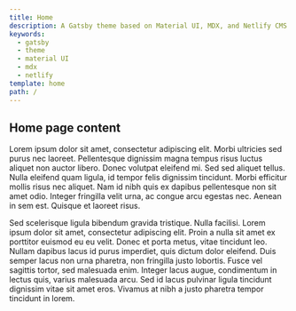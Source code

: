 ```yaml
---
title: Home
description: A Gatsby theme based on Material UI, MDX, and Netlify CMS
keywords:
  - gatsby
  - theme
  - material UI
  - mdx
  - netlify
template: home
path: /
---
```


## Home page content

Lorem ipsum dolor sit amet, consectetur adipiscing elit. Morbi ultricies sed purus nec laoreet. Pellentesque dignissim magna tempus risus luctus aliquet non auctor libero. Donec volutpat eleifend mi. Sed sed aliquet tellus. Nulla eleifend quam ligula, id tempor felis dignissim tincidunt. Morbi efficitur mollis risus nec aliquet. Nam id nibh quis ex dapibus pellentesque non sit amet odio. Integer fringilla velit urna, ac congue arcu egestas nec. Aenean in sem est. Quisque et laoreet risus.

Sed scelerisque ligula bibendum gravida tristique. Nulla facilisi. Lorem ipsum dolor sit amet, consectetur adipiscing elit. Proin a nulla sit amet ex porttitor euismod eu eu velit. Donec et porta metus, vitae tincidunt leo. Nullam dapibus lacus id purus imperdiet, quis dictum dolor eleifend. Duis semper lacus non urna pharetra, non fringilla justo lobortis. Fusce vel sagittis tortor, sed malesuada enim. Integer lacus augue, condimentum in lectus quis, varius malesuada arcu. Sed id lacus pulvinar ligula tincidunt dignissim vitae sit amet eros. Vivamus at nibh a justo pharetra tempor tincidunt in lorem.
